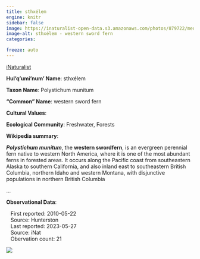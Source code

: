 ```yaml
---
title: sthxélem
engine: knitr
sidebar: false
image: https://inaturalist-open-data.s3.amazonaws.com/photos/879722/medium.jpg
image-alt: sthxélem - western sword fern
categories:

freeze: auto
---
```


<div role="img" class="imerss-photo" style="background-image: url(https://inaturalist-open-data.s3.amazonaws.com/photos/879722/medium.jpg)" 
 alt="sthxélem - western sword fern">
 <a href="https://www.inaturalist.org/taxa/47751" target="_blank" class="taxonDisplay-iNat-extern">iNaturalist<span class="external-link"></span></a>
</div>

**Hul'q'umi'num' Name**: sthxélem



**Taxon Name**: Polystichum munitum

**"Common" Name**: western sword fern

**Cultural Values**:

:::{layout-nrow=1}

:::

**Ecological Community**: Freshwater, Forests

**Wikipedia summary**:
<p class="mw-empty-elt">
</p>

<p><i><b>Polystichum munitum</b></i>, the <b>western swordfern</b>, is an evergreen perennial fern native to western North America, where it is one of the most abundant ferns in forested areas. It occurs along the Pacific coast from southeastern Alaska to southern California, and also inland east to southeastern British Columbia, northern Idaho and western Montana, with disjunctive populations in northern British Columbia</p>...

**Observational Data**:

|    First reported: 2010-05-22

|    Source: Hunterston

|    Last reported: 2023-05-27

|    Source: iNat

|    Obervation count: 21

![](community_dist.png)
